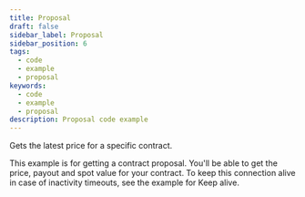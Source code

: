 ```yaml
---
title: Proposal
draft: false
sidebar_label: Proposal
sidebar_position: 6
tags:
  - code
  - example
  - proposal
keywords:
  - code
  - example
  - proposal
description: Proposal code example
---
```



Gets the latest price for a specific contract.

<SandboxIframe sandbox={sandboxes.proposal} />

This example is for getting a contract proposal. You'll be able to get the price, payout and spot value for your contract. To keep this connection alive in case of inactivity timeouts, see the example for Keep alive.

